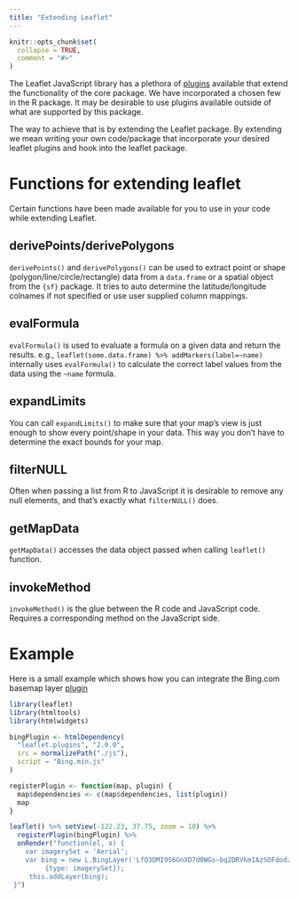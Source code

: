 ```yaml
---
title: "Extending Leaflet"
---
```


```r
knitr::opts_chunk$set(
  collapse = TRUE,
  comment = "#>"
)
```

The Leaflet JavaScript library has a plethora of [plugins](https://leafletjs.com/plugins) available that extend the functionality of the core package. We have incorporated a chosen few in the R package. It may be desirable to use plugins available outside of what are supported by this package.

The way to achieve that is by extending the Leaflet package. By extending we mean writing your own code/package that incorporate your desired leaflet plugins and hook into the leaflet package.

# Functions for extending leaflet

Certain functions have been made available for you to use in your code while extending Leaflet.

## derivePoints/derivePolygons

`derivePoints()` and `derivePolygons()` can be used to extract point or shape (polygon/line/circle/rectangle) data from a `data.frame` or a spatial object from the `{sf}` package. It tries to auto determine the latitude/longitude colnames if not specified or use user supplied column mappings.

## evalFormula

`evalFormula()` is used to evaluate a formula on a given data and return the results. e.g., `leaflet(some.data.frame) %>% addMarkers(label=~name)` internally uses `evalFormula()` to calculate the correct label values from the data using the `~name` formula.

## expandLimits

You can call `expandLimits()` to make sure that your map's view is  just enough to show every point/shape in your data. This way you don't have to determine the exact bounds for your map.

## filterNULL

Often when passing a list from R to JavaScript it is desirable to remove any null elements, and that's exactly what `filterNULL()` does.

## getMapData

`getMapData()` accesses the data object passed when calling `leaflet()` function.

## invokeMethod

`invokeMethod()` is the glue between the R code and JavaScript code. Requires a corresponding method on the JavaScript side.

# Example

Here is a small example which shows how you can integrate the Bing.com basemap layer [plugin](https://github.com/shramov/leaflet-plugins)

```r
library(leaflet)
library(htmltools)
library(htmlwidgets)

bingPlugin <- htmlDependency(
  "leaflet.plugins", "2.0.0",
  src = normalizePath("./js"),
  script = "Bing.min.js"
)

registerPlugin <- function(map, plugin) {
  map$dependencies <- c(map$dependencies, list(plugin))
  map
}

leaflet() %>% setView(-122.23, 37.75, zoom = 10) %>%
  registerPlugin(bingPlugin) %>%
  onRender("function(el, x) {
    var imagerySet = 'Aerial';
    var bing = new L.BingLayer('LfO3DMI9S6GnXD7d0WGs~bq2DRVkmIAzSOFdodzZLvw~Arx8dclDxmZA0Y38tHIJlJfnMbGq5GXeYmrGOUIbS2VLFzRKCK0Yv_bAl6oe-DOc',
         {type: imagerySet});
     this.addLayer(bing);
 }")
```

